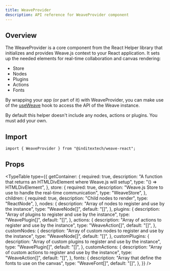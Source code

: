 ```yaml
---
title: WeaveProvider
description: API reference for WeaveProvider component
---
```



## Overview

The WeaveProvider is a core component from the React Helper library that initializes and
provides Weave.js context to your React application. It sets up the needed elements for real-time
collaboration and canvas rendering:

- Store
- Nodes
- Plugins
- Actions
- Fonts

By wrapping your app (or part of it) with WeaveProvider, you can make use of the [useWeave](/docs/react/api-reference/hooks/use-weave)
hook to access the API of the Weave instance.

<Callout title="Nodes, Actions and Plugins by default?" type="warn">
  By default this helper doesn't include any nodes, actions or plugins. You must
  add your own.
</Callout>

## Import

```shell
import { WeaveProvider } from "@inditextech/weave-react";
```

## Props

<TypeTable
  type={{
    getContainer: {
      required: true,
      description:
        "A function that returns an HTMLDivElement where Weave.js will setup",
      type: "() => HTMLDivElement",
    },
    store: {
      required: true,
      description:
        "Weave.js Store to use to handle the real-time communication",
      type: "WeaveStore",
    },
    children: {
      required: true,
      description: "Child nodes to render",
      type: "ReactNode",
    },
    nodes: {
      description: "Array of nodes to register and use by the instance",
      type: "WeaveNode[]",
      default: "[]",
    },
    plugins: {
      description: "Array of plugins to register and use by the instance",
      type: "WeavePlugin[]",
      default: "[]",
    },
    actions: {
      description: "Array of actions to register and use by the instance",
      type: "WeaveAction[]",
      default: "[]",
    },
    customNodes: {
      description: "Array of custom nodes to register and use by the instance",
      type: "WeaveNode[]",
      default: "[]",
    },
    customPlugins: {
      description:
        "Array of custom plugins to register and use by the instance",
      type: "WeavePlugin[]",
      default: "[]",
    },
    customActions: {
      description:
        "Array of custom actions to register and use by the instance",
      type: "WeaveAction[]",
      default: "[]",
    },
    fonts: {
      description: "Array that define the fonts to use on the canvas",
      type: "WeaveFont[]",
      default: "[]",
    },
  }}
/>
